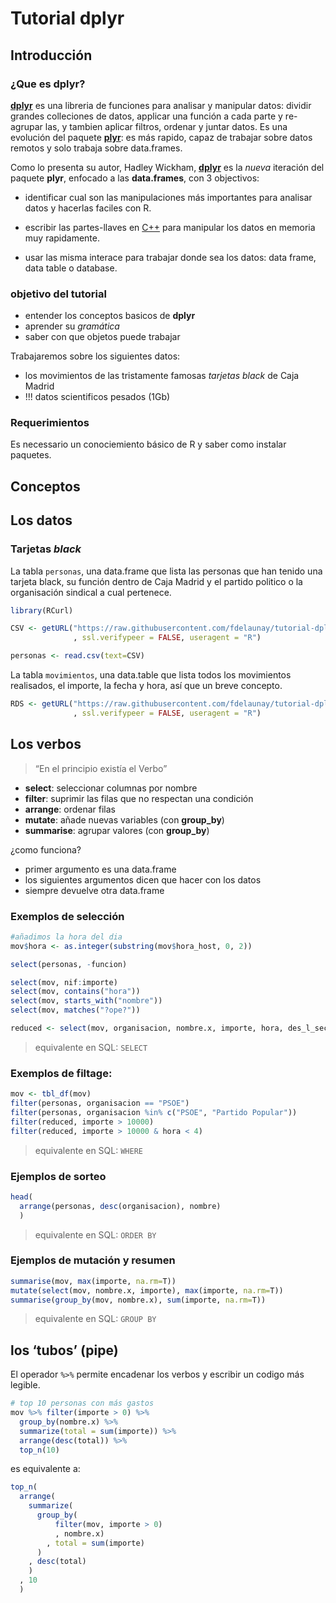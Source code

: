 
Tutorial dplyr
==============

## Introducción

### ¿Que es **dplyr**?

**[dplyr](https://github.com/hadley/dplyr)** es una libreria de funciones para analisar y manipular datos: dividir grandes colleciones de datos, applicar una función a cada parte y re-agrupar las, y tambien aplicar filtros, ordenar y juntar datos. Es una evolución del paquete **[plyr](http://plyr.had.co.nz/)**: es más rapido, capaz de trabajar sobre datos remotos y solo trabaja sobre data.frames.

Como lo presenta su autor, Hadley Wickham, **[dplyr](https://github.com/hadley/dplyr)** es la *nueva* iteración del paquete **plyr**, enfocado a las **data.frames**, con 3 objectivos:

* identificar cual son las manipulaciones más importantes para analisar datos y hacerlas faciles con R.

* escribir las partes-llaves en [C++](http://www.rcpp.org/) para manipular los datos en memoria muy rapidamente.

* usar las misma interace para trabajar donde sea los datos: data frame, data table o database.

### objetivo del tutorial

 - entender los conceptos basicos de **dplyr**
 - aprender su *gramática*
 - saber con que objetos puede trabajar
 
Trabajaremos sobre los siguientes datos:

 - los movimientos de las tristamente famosas *tarjetas black* de Caja Madrid
 - !!! datos scientificos pesados (1Gb)
 
 
### Requerimientos

Es necessario un conociemiento básico de R y saber como instalar paquetes.

## Conceptos



## Los datos

### Tarjetas *black*

La tabla `personas`, una data.frame que lista las personas que han tenido una tarjeta black, su función dentro de Caja Madrid y el partido politico o la organisación sindical a cual pertenece.

```r
library(RCurl)

CSV <- getURL("https://raw.githubusercontent.com/fdelaunay/tutorial-dplyr-es/master/data/personas.csv"
              , ssl.verifypeer = FALSE, useragent = "R")

personas <- read.csv(text=CSV)
```

La tabla `movimientos`, una data.table que lista todos los movimientos realisados, el importe, la fecha y hora, así que un breve concepto.

```r
RDS <- getURL("https://raw.githubusercontent.com/fdelaunay/tutorial-dplyr-es/master/data/movimientos.rds"
              , ssl.verifypeer = FALSE, useragent = "R")


```


## Los verbos

> "En el principio existía el Verbo"

* __select__: seleccionar columnas por nombre
* __filter__: suprimir las filas que no respectan una condición
* __arrange__: ordenar filas
* __mutate__: añade nuevas variables (con __group_by__)
* __summarise__: agrupar valores (con __group_by__)

¿como funciona?

* primer argumento es una data.frame
* los siguientes argumentos dicen que hacer con los datos
* siempre devuelve otra data.frame

### Exemplos de selección

```r
#añadimos la hora del dia
mov$hora <- as.integer(substring(mov$hora_host, 0, 2))

select(personas, -funcion)

select(mov, nif:importe)
select(mov, contains("hora"))
select(mov, starts_with("nombre"))
select(mov, matches("?ope?"))

reduced <- select(mov, organisacion, nombre.x, importe, hora, des_l_sec_activi)
```

> equivalente en SQL: `SELECT`

### Exemplos de filtage:

```r
mov <- tbl_df(mov)
filter(personas, organisacion == "PSOE")
filter(personas, organisacion %in% c("PSOE", "Partido Popular"))
filter(reduced, importe > 10000)
filter(reduced, importe > 10000 & hora < 4)

```

> equivalente en SQL: `WHERE`

### Ejemplos de sorteo

```r
head(
  arrange(personas, desc(organisacion), nombre)
  )
```

> equivalente en SQL: `ORDER BY`

### Ejemplos de mutación y resumen

```r
summarise(mov, max(importe, na.rm=T))
mutate(select(mov, nombre.x, importe), max(importe, na.rm=T))
summarise(group_by(mov, nombre.x), sum(importe, na.rm=T))

```

> equivalente en SQL: `GROUP BY`

## los 'tubos' (pipe)

El operador `%>%` permite encadenar los verbos y escribir un codigo más legible.


```r
# top 10 personas con más gastos
mov %>% filter(importe > 0) %>%
  group_by(nombre.x) %>%
  summarize(total = sum(importe)) %>%
  arrange(desc(total)) %>%
  top_n(10)

```

es equivalente a:

```r
top_n(
  arrange(
    summarize(
      group_by(
          filter(mov, importe > 0)
          , nombre.x)
        , total = sum(importe)
      )
    , desc(total)
    )
  , 10
  )
```

